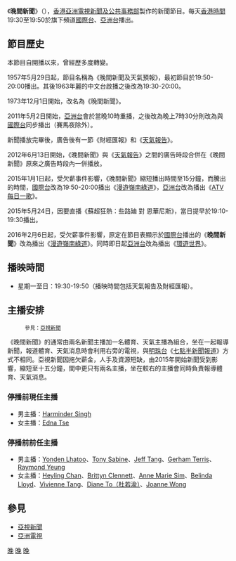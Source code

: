 {{Unreferenced|time=2022-04-21T23:52:50+00:00}}
{{電視節目信息框
| 顏色       = ATV News
| 名稱       = 晚間新聞<br/>{{lang|en|Main News}}
| 原名       =
| 圖片       = [[File:ATV_Main_News.jpg|300px]]
| 圖說       =
| 類型       = 新聞
| 原創       =
| 發展       =
| 導演       =
| 主持       =
| 演出       =
| 配音       =
| 旁白       =
| 主題曲     =
| 片頭曲     =
| 片尾曲     =
| 作曲       =
| 國家       =
| 地區       = {{HKG}}
| 語言       = [[英語|英語]]
| 季數       =
| 系列數     =
| 集數       =
| 每集列表   =
| 執行製片   =
| 製片人     = [[亞洲電視|亞洲電視]][[亞視新聞|新聞及公共事務部]]
| 監製       =
| 副製片人   =
| 共同製片人  =
| 編審       =
| 剪輯       =
| 外景       =
| 機位       =
| 每集長     = 約20分鐘
| 頻道       =
| 電視網     = [[亞洲電視國際台|國際台]]、[[亞洲電視亞洲台|亞洲台]]
| 電視臺     =
| 視頻制式   = {{lang|en|HDTV 1080i}}
| 音頻制式   = 立體聲（[[亞洲電視國際台|國際台]]、[[亞洲電視亞洲台|亞洲台]])
| 首播國家   = {{HK}}、{{MAC}}、{{Flagicon|PRC}}[[廣東省|廣東省]]（經審查）
| 首播地區   =
| 開始       = 1957年5月29日
| 結束       = 2016年2月5日
| 晚於       =
| 早於       =
| 相關劇集   =
| 中國大陸名稱 =
| 臺灣名稱     =
| 港澳名稱     =
| 馬新名稱     =
| 官方網站     =
| imdb_id    =
| tv_com_id  =
}}

《'''晚間新聞'''》（{{lang-en|'''Main News'''}}），[[香港|香港]][[亞洲電視|亞洲電視]][[亞視新聞|新聞及公共事務部]]製作的新聞節目。每天[[香港時間|香港時間]]19:30至19:50於旗下頻道[[亚洲电视国际台|國際台]]、[[亞洲電視亞洲台|亞洲台]]播出。

==節目歷史==
本節目自開播以來，曾經歷多度轉變。

1957年5月29日起，節目名稱為《晚間新聞及天氣預報》，最初節目於19:50-20:00播出。其後1963年麗的中文台啟播之後改為19:30-20:00。

1973年12月1日開始，改名為《晚間新聞》。

2011年5月2日開始，[[亞洲電視亞洲台|亞洲台]]會於當晚10時重播，之後改為晚上7時30分則改為與[[亞洲電視國際台|國際台]]同步播出（賽馬夜除外）。

新聞播放完畢後，廣告後有一節《財經匯報》和《[[亞洲電視天氣報告|天氣報告]]》。

2012年6月13日開始，《晚間新聞》與《[[亞洲電視天氣報告|天氣報告]]》之間的廣告時段合併在《晚間新聞》原來之廣告時段內一併播放。

2015年1月1日起，受欠薪事件影響，《晚間新聞》縮短播出時間至15分鐘，而騰出的時間，[[亞洲電視國際台|國際台]]改為19:50-20:00播出《[[漫遊嶺南綠道|漫遊嶺南綠道]]》，[[亞洲電視亞洲台|亞洲台]]改為播出《[[ATV每日一歌|ATV每日一歌]]》。

2015年5月24日，因要直播《蘇超狂熱：些路廸 對 恩華尼斯》，當日提早於19:10-19:30播出。

2016年2月6日起，受欠薪事件影響，原定在節目表顯示於[[亞洲電視國際台|國際台]]播出的《'''晚間新聞'''》改為播出《[[漫遊嶺南綠道|漫遊嶺南綠道]]》。同時即日起[[亞洲電視亞洲台|亞洲台]]改為播出《[[環遊世界|環遊世界]]》。

==播映時間==
*星期一至日：19:30-19:50（播映時間包括天氣報告及財經匯報）。

==主播安排==
:<small>參見：[[亞視新聞#現任新聞部員工|亞視新聞]]</small>

《晚間新聞》的通常由兩名新聞主播加一名體育、天氣主播為組合，坐在一起報導新聞，報道體育、天氣消息時會利用右旁的電視，與[[明珠台|明珠台]]《[[七點半新聞報道|七點半新聞報道]]》方式不相同。亞視新聞因拖欠薪金，人手及資源短缺，由2015年開始新聞受到影響，縮短至十五分鐘，間中更只有兩名主播，坐在較右的主播會同時負責報導體育、天氣消息。

===停播前現任主播===
*男主播：[[盛浩文|Harminder Singh]]
*女主播：[[謝燕娜|Edna Tse]]

===停播前前任主播===
*男主播：[[Yonden_Lhatoo|Yonden Lhatoo]]、[[Tony_Sabine|Tony Sabine]]、[[Jeff_Tang|Jeff Tang]]、[[Gerham_Terris|Gerham Terris]]、[[Raymond_Yeung|Raymond Yeung]]
*女主播：[[Heyling_Chan|Heyling Chan]]、[[Brittyn_Clennett|Brittyn Clennett]]、[[Anne_Marie_Sim|Anne Marie Sim]]、[[Belinda_Lloyd|Belinda Lloyd]]、[[Vivienne_Tang|Vivienne Tang]]、[[Diane_To（杜若渝）|Diane To（杜若渝）]]、[[Joanne_Wong|Joanne Wong]]

==參見==
*[[亞視新聞|亞視新聞]]
*[[亞洲電視|亞洲電視]]

{{亞洲電視國際台新聞列表}}

[[Category:亞洲電視節目|晚]]
[[Category:香港電視新聞節目|晚]]
[[Category:亞洲電視新聞節目|晚]]
